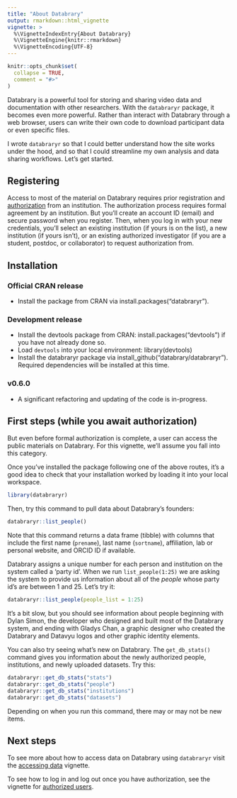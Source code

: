 ```yaml
---
title: "About Databrary"
output: rmarkdown::html_vignette
vignette: >
  %\VignetteIndexEntry{About Databrary}
  %\VignetteEngine{knitr::rmarkdown}
  %\VignetteEncoding{UTF-8}
---
```


```r
knitr::opts_chunk$set(
  collapse = TRUE,
  comment = "#>"
)
```

Databrary is a powerful tool for storing and sharing video data and documentation with other researchers.
With the `databraryr` package, it becomes even more powerful.
Rather than interact with Databrary through a web browser, users can write their own code to download participant data or even specific files.

I wrote `databraryr` so that I could better understand how the site works under the hood, and so that I could streamline my own analysis and data sharing workflows.
Let's get started.

## Registering

Access to most of the material on Databrary requires prior registration and [authorization](https://databrary.org/about/agreement.html) from an institution.
The authorization process requires formal agreement by an institution.
But you'll create an account ID (email) and secure password when you register.
Then, when you log in with your new credentials, you'll select an existing institution (if yours is on the list), a new institution (if yours isn't), or an existing authorized investigator (if you are a student, postdoc, or collaborator) to request authorization from.

## Installation

### Official CRAN release

- Install the package from CRAN via install.packages("databraryr").

### Development release

- Install the devtools package from CRAN: install.packages("devtools") if you have not already done so.
- Load `devtools` into your local environment: library(devtools)
- Install the databraryr package via install_github("databrary/databraryr"). Required dependencies will be installed at this time.

### v0.6.0

- A significant refactoring and updating of the code is in-progress.

## First steps (while you await authorization)

But even before formal authorization is complete, a user can access the public materials on Databrary.
For this vignette, we'll assume you fall into this category.

Once you've installed the package following one of the above routes, it's a good idea to check that your installation worked by loading it into your local workspace.

```r
library(databraryr)
```

Then, try this command to pull data about Databrary's founders:

```r
databraryr::list_people()
```

Note that this command returns a data frame (tibble) with columns that include the first name (`prename`), last name (`sortname`), affiliation, lab or personal website, and ORCID ID if available.

Databrary assigns a unique number for each person and institution on the system called a 'party id'. 
When we run `list_people(1:25)` we are asking the system to provide us information about all of the _people_ whose party id's are between 1 and 25. Let's try it:

```r
databraryr::list_people(people_list = 1:25)
```

It's a bit slow, but you should see information about people beginning with Dylan Simon, the developer who designed and built most of the Databrary system, and ending with Gladys Chan, a graphic designer who created the Databrary and Datavyu logos and other graphic identity elements.

You can also try seeing what's new on Databrary.
The `get_db_stats()` command gives you information about the newly authorized people, institutions, and newly uploaded datasets.
Try this:

```r
databraryr::get_db_stats("stats")
databraryr::get_db_stats("people")
databraryr::get_db_stats("institutions")
databraryr::get_db_stats("datasets")
```

Depending on when you run this command, there may or may not be new items.

## Next steps

To see more about how to access data on Databrary using `databraryr` visit the [accessing data](accessing-data.Rmd) vignette.

To see how to log in and log out once you have authorization, see the vignette for [authorized users](authorized-users.Rmd).
